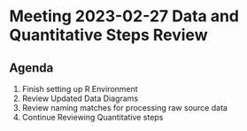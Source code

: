 # Meeting 2023-02-27 Data and Quantitative Steps Review

## Agenda

1. Finish setting up R Environment
2. Review Updated Data Diagrams
3. Review naming matches for processing raw source data
4. Continue Reviewing Quantitative steps